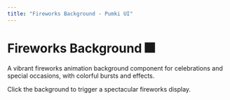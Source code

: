 ```yaml
---
title: "Fireworks Background - Pumki UI"
---
```



# Fireworks Background 🎆

A vibrant fireworks animation background component for celebrations and special occasions, with colorful bursts and effects.

<Callout>Click the background to trigger a spectacular fireworks display.</Callout>

